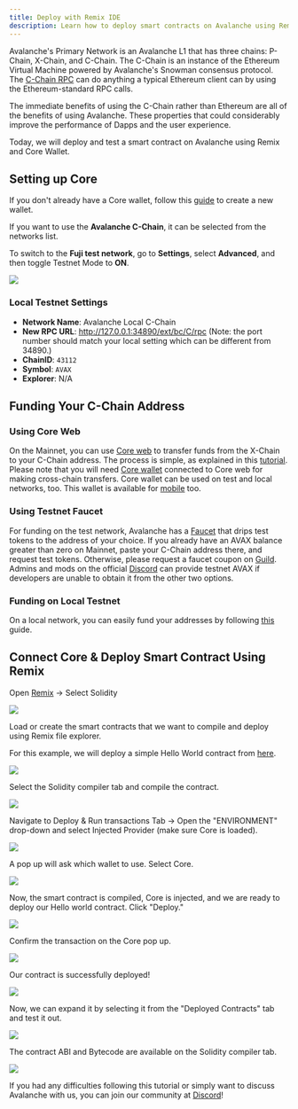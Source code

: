 ```yaml
---
title: Deploy with Remix IDE
description: Learn how to deploy smart contracts on Avalanche using Remix and Core Wallet.
---
```


Avalanche's Primary Network is an Avalanche L1 that has three chains: P-Chain, X-Chain, and C-Chain. The C-Chain is an instance of the Ethereum Virtual Machine powered by Avalanche's Snowman consensus protocol. The [C-Chain RPC](/docs/apis/c-chain/api) can do anything a typical Ethereum client can by using the Ethereum-standard RPC calls.

The immediate benefits of using the C-Chain rather than Ethereum are all of the benefits of using Avalanche. These properties that could considerably improve the performance of Dapps and the user experience.

Today, we will deploy and test a smart contract on Avalanche using Remix and Core Wallet.

## Setting up Core

If you don't already have a Core wallet, follow this [guide](https://support.avax.network/en/articles/6100129-core-extension-how-do-i-create-a-new-wallet) to create a new wallet.

If you want to use the **Avalanche C-Chain**, it can be selected from the networks list.

To switch to the **Fuji test network**, go to **Settings**, select **Advanced**, and then toggle Testnet Mode to **ON**.

![](/images/remix1.png)

### Local Testnet Settings

- **Network Name**: Avalanche Local C-Chain
- **New RPC URL**: http://127.0.0.1:34890/ext/bc/C/rpc (Note: the port number should match your local setting which can be different from 34890.)
- **ChainID**: `43112`
- **Symbol**: `AVAX`
- **Explorer**: N/A

## Funding Your C-Chain Address

### Using Core Web

On the Mainnet, you can use [Core web](https://core.app/) to transfer funds from the X-Chain to your C-Chain address. The process is simple, as explained in this [tutorial](https://support.avax.network/en/articles/8133713-core-web-how-do-i-make-cross-chain-transfers-in-core-stake). Please note that you will need [Core wallet](https://core.app/en/) connected to Core web for making cross-chain transfers. Core wallet can be used on test and local networks, too. This wallet is available for [mobile](https://support.avax.network/en/articles/6114992-what-is-the-core-extension) too.

### Using Testnet Faucet

For funding on the test network, Avalanche has a [Faucet](https://core.app/tools/testnet-faucet/) that drips test tokens to the address of your choice. If you already have an AVAX balance greater than zero on Mainnet, paste your C-Chain address there, and request test tokens. Otherwise, please request a faucet coupon on [Guild](https://guild.xyz/avalanche). Admins and mods on the official [Discord](https://discord.com/invite/RwXY7P6) can provide testnet AVAX if developers are unable to obtain it from the other two options.

### Funding on Local Testnet

On a local network, you can easily fund your addresses by following [this](/docs/tooling/create-deploy-avalanche-l1s/deploy-locally#importing-the-test-private-key) guide.

## Connect Core & Deploy Smart Contract Using Remix

Open [Remix](https://remix.ethereum.org/) &rarr; Select Solidity

![](/images/remix2.png)

Load or create the smart contracts that we want to compile and deploy using Remix file explorer.

For this example, we will deploy a simple Hello World contract from [here](https://blog.chain.link/how-to-create-a-hello-world-smart-contract-with-solidity/).

![](/images/remix3.png)

Select the Solidity compiler tab and compile the contract.

![](/images/remix4.png)

Navigate to Deploy & Run transactions Tab -> Open the "ENVIRONMENT" drop-down and select Injected Provider (make sure Core is loaded).

![](/images/remix5.png)

A pop up will ask which wallet to use. Select Core.

![](/images/remix6.png)

Now, the smart contract is compiled, Core is injected, and we are ready to deploy our Hello world contract. Click "Deploy."

![](/images/remix7.png)

Confirm the transaction on the Core pop up.

![](/images/remix8.png)

Our contract is successfully deployed!

![](/images/remix9.png)

Now, we can expand it by selecting it from the "Deployed Contracts" tab and test it out.

![](/images/remix10.png)

The contract ABI and Bytecode are available on the Solidity compiler tab.

![](/images/remix11.png)

If you had any difficulties following this tutorial or simply want to discuss Avalanche with us, you can join our community at [Discord](https://chat.avalabs.org/)!
